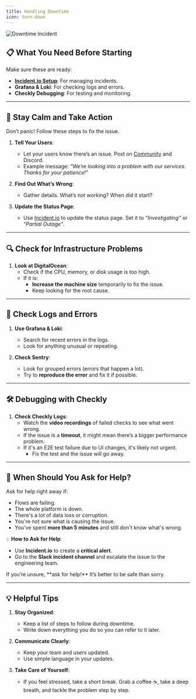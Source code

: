 ```yaml
---
title: Handling Downtime
icon: turn-down
---
```


![Downtime Incident](https://media3.giphy.com/media/v1.Y2lkPTc5MGI3NjExdTZnbGxjc3k5d3NxeXQwcmhxeTRsbnNybnd4NG41ZnkwaDdsa3MzeSZlcD12MV9pbnRlcm5hbF9naWZfYnlfaWQmY3Q9Zw/2UCt7zbmsLoCXybx6t/giphy.gif)

## 📋 What You Need Before Starting

Make sure these are ready:
- **[Incident.io Setup](../playbooks/setup-incident-io)**: For managing incidents.
- **Grafana & Loki**: For checking logs and errors.
- **Checkly Debugging**: For testing and monitoring.

---

## 🚨 Stay Calm and Take Action

<Warning>
  Don’t panic! Follow these steps to fix the issue.
</Warning>

1. **Tell Your Users**:
   - Let your users know there’s an issue. Post on [Community](https://community.activepieces.com) and Discord.
   - Example message: *“We’re looking into a problem with our services. Thanks for your patience!”*

2. **Find Out What’s Wrong**:
   - Gather details. What’s not working? When did it start?

3. **Update the Status Page**:
   - Use [Incident.io](https://incident.io) to update the status page. Set it to *“Investigating”* or *“Partial Outage”*.

---

## 🔍 Check for Infrastructure Problems

1. **Look at DigitalOcean**:
   - Check if the CPU, memory, or disk usage is too high.
   - If it is:
     - **Increase the machine size** temporarily to fix the issue.
     - Keep looking for the root cause.

---

## 📜 Check Logs and Errors

1. **Use Grafana & Loki**:
   - Search for recent errors in the logs.
   - Look for anything unusual or repeating.

2. **Check Sentry**:
   - Look for grouped errors (errors that happen a lot).
   - Try to **reproduce the error** and fix it if possible.

---

## 🛠️ Debugging with Checkly

1. **Check Checkly Logs**:
   - Watch the **video recordings** of failed checks to see what went wrong.
   - If the issue is a **timeout**, it might mean there’s a bigger performance problem.
   - If it's an E2E test failure due to UI changes, it's likely not urgent.
     - Fix the test and the issue will go away.

---

## 🚨 When Should You Ask for Help?

Ask for help right away if:
- Flows are failing.
- The whole platform is down.
- There's a lot of data loss or corruption.
- You're not sure what is causing the issue.
- You've spent **more than 5 minutes** and still don't know what's wrong.

💡 **How to Ask for Help**:
- Use **Incident.io** to create a **critical alert**.
- Go to the **Slack incident channel** and escalate the issue to the engineering team.

<Warning>
  If you’re unsure, **ask for help!** It’s better to be safe than sorry.
</Warning>

---

## 💡 Helpful Tips

1. **Stay Organized**:
   - Keep a list of steps to follow during downtime.
   - Write down everything you do so you can refer to it later.

2. **Communicate Clearly**:
   - Keep your team and users updated.
   - Use simple language in your updates.

3. **Take Care of Yourself**:
   - If you feel stressed, take a short break. Grab a coffee ☕, take a deep breath, and tackle the problem step by step.
